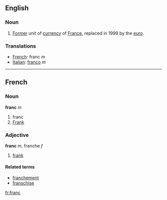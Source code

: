 ==English==
===Noun===

#[[Former]] unit of [[currency]] of [[France]], replaced in 1999 by the [[euro]].

===Translations===

*[[French]]: franc ''m''
*[[Italian]]: [[franco]] ''m''

----

==French==
===Noun===
'''franc''' ''m''

# franc
# [[Frank]]

===Adjective===
'''franc''' ''m'', franche ''f''

# [[frank]]

====Related terms====
*[[franchement]]
*[[franschise]]

[[fr:franc]]